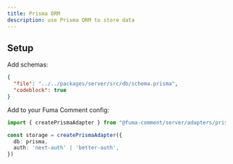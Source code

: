 ```yaml
---
title: Prisma ORM
description: use Prisma ORM to store data
---
```


## Setup

Add schemas:

```json doc-gen:file
{
  "file": "../../packages/server/src/db/schema.prisma",
  "codeblock": true
}
```

Add to your Fuma Comment config:

```ts
import { createPrismaAdapter } from "@fuma-comment/server/adapters/prisma";

const storage = createPrismaAdapter({
  db: prisma,
  auth: 'next-auth' | 'better-auth',
})
```
